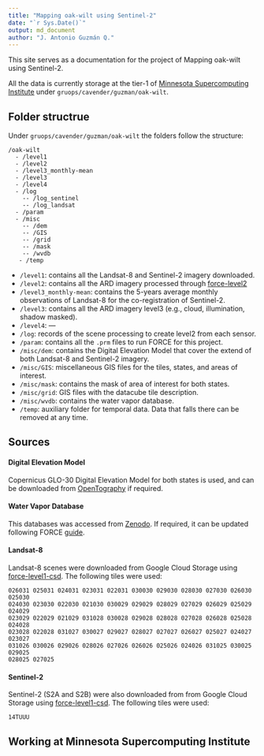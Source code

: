 ```yaml
---
title: "Mapping oak-wilt using Sentinel-2"
date: "`r Sys.Date()`"
output: md_document
author: "J. Antonio Guzmán Q."
---
```


This site serves as a documentation for the project of Mapping oak-wilt using
Sentinel-2. 

All the data is currently storage at the tier-1 of [Minnesota Supercomputing Institute](https://www.msi.umn.edu/) under `gruops/cavender/guzman/oak-wilt`.

## Folder structrue

Under `gruops/cavender/guzman/oak-wilt` the folders follow the structure:

```
/oak-wilt
  - /level1
  - /level2
  - /level3_monthly-mean
  - /level3
  - /level4
  - /log
    -- /log_sentinel
    -- /log_landsat
  - /param
  - /misc
    -- /dem
    -- /GIS
    -- /grid
    -- /mask
    -- /wvdb
   - /temp
```

* `/level1`: contains all the Landsat-8 and Sentinel-2 imagery downloaded.
* `/level2`: contains all the ARD imagery processed through [force-level2](https://force-eo.readthedocs.io/en/latest/howto/l2-ard.html#tut-ard)
* `/level3_monthly-mean`: contains the 5-years average monthly observations of 
Landsat-8 for the co-registration of Sentinel-2.
* `/level3`: contains all the ARD imagery level3 (e.g., cloud, illumination, shadow masked).
* `/level4`: ---
* `/log`: records of the scene processing to create level2 from each sensor.
* `/param`: contains all the `.prm` files to run FORCE for this project.
* `/misc/dem`: contains the Digital Elevation Model that cover the extend of 
both Landsat-8 and Sentinel-2 imagery. 
* `/misc/GIS`: miscellaneous GIS files for the tiles, states, and areas of interest.
* `/misc/mask`: contains the mask of area of interest for both states.
* `/misc/grid`: GIS files with the datacube tile description.
* `/misc/wvdb`: contains the water vapor database.
* `/temp`: auxiliary folder for temporal data. Data that falls there can be removed
at any time.

## Sources

#### Digital Elevation Model

Copernicus GLO-30 Digital Elevation Model for both states is used, and can be 
downloaded from [OpenTography](https://portal.opentopography.org/raster?opentopoID=OTSDEM.032021.4326.3) if required.

#### Water Vapor Database

This databases was accessed from [Zenodo](https://zenodo.org/record/4468701#.YfF4IPvF05k).
If required, it can be updated following FORCE [guide](https://force-eo.readthedocs.io/en/latest/howto/wvdb.html).

#### Landsat-8

Landsat-8 scenes were downloaded from Google Cloud Storage using [force-level1-csd](https://force-eo.readthedocs.io/en/latest/howto/level1-csd.html).
The following tiles were used:

```
026031 025031 024031 023031 022031 030030 029030 028030 027030 026030 025030 
024030 023030 022030 021030 030029 029029 028029 027029 026029 025029 024029 
023029 022029 021029 031028 030028 029028 028028 027028 026028 025028 024028 
023028 022028 031027 030027 029027 028027 027027 026027 025027 024027 023027 
031026 030026 029026 028026 027026 026026 025026 024026 031025 030025 029025 
028025 027025
```

#### Sentinel-2

Sentinel-2 (S2A and S2B) were also downloaded from from Google Cloud Storage using [force-level1-csd](https://force-eo.readthedocs.io/en/latest/howto/level1-csd.html).
The following tiles were used:

```
14TUUU
```


## Working at Minnesota Supercomputing Institute



